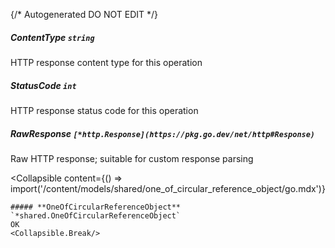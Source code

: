 {/* Autogenerated DO NOT EDIT  */}

##### **ContentType** `string`
HTTP response content type for this operation

##### **StatusCode** `int`
HTTP response status code for this operation

##### **RawResponse** `[*http.Response](https://pkg.go.dev/net/http#Response)`
Raw HTTP response; suitable for custom response parsing

<Collapsible
    content={() => import('/content/models/shared/one_of_circular_reference_object/go.mdx')}
>
    ##### **OneOfCircularReferenceObject** `*shared.OneOfCircularReferenceObject`
    OK
    <Collapsible.Break/>
</Collapsible>

